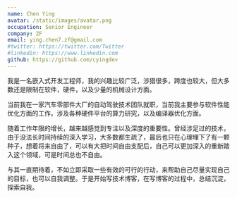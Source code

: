 ```yaml
---
name: Chen Ying
avatar: /static/images/avatar.png
occupation: Senior Engineer
company: ZF
email: ying.chen7.zf@gmail.com
#twitter: https://twitter.com/Twitter
#linkedin: https://www.linkedin.com
github: https://github.com/cyingdev
---
```


我是一名嵌入式开发工程师，我的兴趣比较广泛，涉猎很多，跨度也较大，但大多数还是限制在软件，硬件，以及少量的机械设计方面。

当前我在一家汽车零部件大厂的自动驾驶技术团队就职，当前我主要参与软件性能优化方面的工作，涉及各种硬件平台的算力研究，以及编译器优化方面。

随着工作年限的增长，越来越感觉到专注以及深度的重要性。曾经涉足过的技术，由于没法长时间持续的深入学习，大多数都生疏了，最后也只在心理埋下了有一颗种子，想着将来自由了，可以有大把时间自由支配后，自己可以更加深入的重新踏入这个领域，可是时间总也不自由。

与其一直期待着，不如立即采取一些有效的可行的行动，来帮助自己尽量实现自己的目标，也可以自我调整。于是开始写技术博客，在写博客的过程中，总结沉淀，探索自我。

